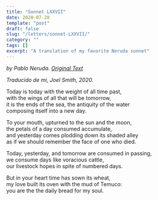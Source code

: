 ```yaml
---
title: "Sonnet LXXVII"
date: 2020-07-20
template: "post"
draft: false
slug: "/letters/sonnet-LXXVII/"
category: ""
tags: []
excerpt: "A translation of my favorite Neruda sonnet"
---
```


_by Pablo Neruda._ [_Original Text_](https://www.poeticous.com/neruda/soneto-lxxvii)

_Traducido de mi, Joel Smith, 2020._


Today is today with the weight of all time past,<br/>
with the wings of all that will be tomorrow,<br/>
it is the ends of the sea, the antiquity of the water<br/>
composing itself into a new day.<br/>

To your mouth, upturned to the sun and the moon,<br/>
the petals of a day consumed accumulate,<br/>
and yesterday comes plodding down its shaded alley<br/>
as if we should remember the face of one who died.<br/>

Today, yesterday, and tomorrow are consumed in passing,<br/>
we consume days like voracious cattle,<br/>
our livestock hopes in spite of numbered days.<br/>

But in your heart time has sown its wheat,<br/>
my love built its oven with the mud of Temuco:<br/>
you are the the daily bread for my soul.
